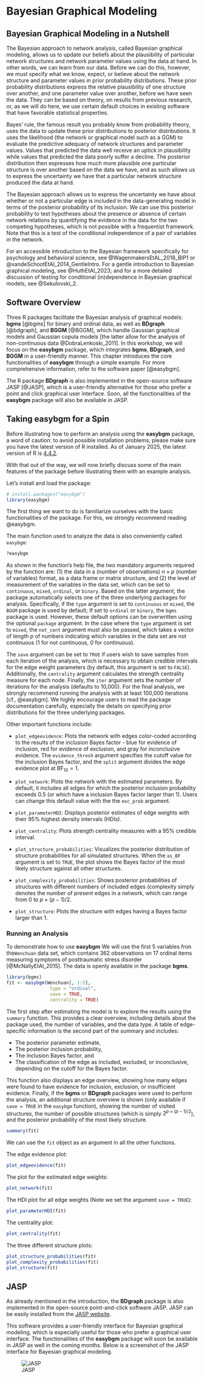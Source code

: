 # Bayesian Graphical Modeling

## Bayesian Graphical Modeling in a Nutshell

The Bayesian approach to network analysis, called Bayesian graphical modeling, allows us to update our beliefs about the plausibility of particular network structures and network parameter values using the data at hand. In other words, we can learn from our data. Before we can do this, however, we must specify what we know, expect, or believe about the network structure and parameter values in prior probability distributions. These prior probability distributions express the relative plausibility of one structure over another, and one parameter value over another, before we have seen the data. They can be based on theory, on results from previous research, or, as we will do here, we use certain default choices in existing software that have favorable statistical properties. 

Bayes' rule, the famous result you probably know from probability theory, uses the data to update these prior distributions to posterior distributions. It uses the likelihood (the network or graphical model such as a GGM) to evaluate the predictive adequacy of network structures and parameter values. Values that predicted the data well receive an uptick in plausibility while values that predicted the data poorly suffer a decline. The posterior distribution then expresses how much more plausible one particular structure is over another based on the data we have, and as such allows us to express the uncertainty we have that a particular network structure produced the data at hand. 

The Bayesian approach allows us to express the uncertainty we have about whether or not a particular edge is included in the data-generating model in terms of the posterior probability of its inclusion.  We can use this posterior probability to test hypotheses about the presence *or* absence of certain network relations by quantifying the evidence in the data for the two competing hypotheses, which is not possible with a frequentist framework. Note that this is a test of the conditional independence of a pair of variables in the network.

For an accessible introduction to the Bayesian framework specifically for psychology and behavioral science, see @WagenmakersEtAL_2018_BIP1 or @vandeSchootEtAl_2014_GentleIntro. For a gentle introduction to Bayesian graphical modeling, see @HuthEtAl_2023; and for a more detailed discussion of testing for conditional (in)dependence in Bayesian graphical models, see @Sekulovski_2.

## Software Overview

Three R packages facilitate the Bayesian analysis of graphical models: **bgms** [@bgms] for binary and ordinal data, as well as **BDgraph** [@bdgraph], and **BGGM** [@BGGM],  which handle Gaussian graphical models and Gaussian copula models [the latter allow for the analysis of non-continuous data @DobraLenkoski_2011]. In this workshop, we will focus on the **easybgm** package, which integrates **bgms**, **BDgraph**, and **BGGM** in a user-friendly manner. This chapter introduces the core functionalities of **easybgm** through a simple example. For more comprehensive information, refer to the software paper [@easybgm].

The R package **BDgraph** is also implemented in the open-source software JASP [@JASP], which is a user-friendly alternative for those who prefer a point and click graphical user interface. Soon, all the functionalities of the **easybgm** package will also be available in JASP. 

## Taking easybgm for a Spin 

Before illustrating how to perform an analysis using the **easybgm** package, a word of caution: to avoid possible installation problems, please make sure you have the latest version of R installed. As of January 2025, the latest version of R is [4.4.2](https://cran.rstudio.com/).

With that out of the way, we will now briefly discuss some of the main features of the package before illustrating them with an example analysis.

Let's install and load the package:
```r
# install.packages("easybgm")
library(easybgm)
```

The first thing we want to do is familiarize ourselves with the basic functionalities of the package. For this, we strongly recommend reading @easybgm.

The main function used to analyze the data is also conveniently called `easybgm`:
```r
?easybgm
```

As shown in the function's help file, the two mandatory arguments required by the function are: (1) the data in a (number of observations) $n \times p$ (number of variables) format, as a data frame or matrix structure, and (2) the level of measurement of the variables in the data set, which can be set to `continuous`, `mixed`, `ordinal`, or `binary`. Based on the latter argument, the package automatically selects one of the three underlying packages for analysis. Specifically, if the `type` argument is set to `continuous` or `mixed`, the `BGGM` package is used by default; If set to `ordinal` or `binary`, the `bgms` package is used. However, these default options can be overwritten using the optional `package` argument. In the case where the `type` argument is set to `mixed`, the `not_cont` argument must also be passed, which takes a vector of length $p$ of numbers indicating which variables in the data set are not continuous (1 for not continuous, 0 for continuous). 

The `save` argument can be set to `TRUE` if users wish to save samples from each iteration of the analysis, which is necessary to obtain credible intervals for the edge weight parameters (by default, this argument is set to `FALSE`). Additionally, the `centrality` argument calculates the strength centrality measure for each node. Finally, the `iter` argument sets the number of iterations for the analysis (defaults to 10,000). For the final analysis, we strongly recommend running the analysis with at least 100,000 iterations [cf., @easybgm]. We highly encourage users to read the package documentation carefully, especially the details on specifying prior distributions for the three underlying packages.

Other important functions include:

- `plot_edgeevidence`: Plots the network with edges color-coded according to the results of the inclusion Bayes factor - blue for evidence of inclusion, red for evidence of exclusion, and gray for inconclusive evidence. The `evidence_thresh` argument specifies the cutoff value for the inclusion Bayes factor, and the `split` argument divides the edge evidence plot at $\text{BF}_{10} = 1$.

- `plot_network`: Plots the network with the estimated parameters. By default, it includes all edges for which the posterior inclusion probability exceeds 0.5 (or which have a inclusion Bayes factor larger than 1). Users can change this default value with the  the `exc_prob` argument. 

- `plot_parameterHDI`: Displays posterior estimates of edge weights with their 95% highest density intervals (HDIs).

- `plot_centrality`: Plots strength centrality measures with a 95% credible interval.

- `plot_structure_probabilities`: Visualizes the posterior distribution of structure probabilities for all simulated structures. When the `as_BF` argument is set to `TRUE`, the plot shows the Bayes factor of the most likely structure against all other structures.

- `plot_complexity_probabilities`: Shows posterior probabilities of structures with different numbers of included edges (complexity simply denotes the number of present edges in a network, which can range from 0 to $p\times(p-1)/2$.

- `plot_structure`: Plots the structure with edges having a Bayes factor larger than 1.

### Running an Analysis

To demonstrate how to use **easybgm** We will use the first 5 variables fron the`Wenchuan` data set, which contains 362 observations on 17 ordinal items measuring symptoms of posttraumatic stress disorder [@McNallyEtAl_2015]. The data is openly available in the package **bgms**. 
```r
library(bgms)
fit <- easybgm(Wenchuan[, 1:5], 
                type = "ordinal", 
                save = TRUE, 
                centrality = TRUE)
```

The first step after estimating the model is to explore the results using the `summary` function. This provides a clear overview, including details about the package used, the number of variables, and the data type. A table of edge-specific information is the second part of the summary and includes:

- The posterior parameter estimate,
- The posterior inclusion probability,
- The inclusion Bayes factor, and
- The classification of the edge as included, excluded, or inconclusive, depending on the cutoff for the Bayes factor.

This function also displays an edge overview, showing how many edges were found to have evidence for inclusion, exclusion, or insufficient evidence. Finally, if the **bgms** or **BDgraph** packages were used to perform the analysis, an additional structure overview is shown (only available if `save = TRUE` in the `easybgm` function), showing the number of  visited structures, the number of possible structures (which is simply $2^{p\times(p-1)/2}$), and the posterior probability of the most likely structure.
```r
summary(fit)
```

We can use the `fit` object as an argument in all the other functions.

The edge evidence plot:
```r
plot_edgeevidence(fit)
```

The plot for the estimated edge weights:
```r
plot_network(fit)
```

The HDI plot for all edge weights (Note we set the argument `save = TRUE`):
```r
plot_parameterHDI(fit)
```


The centrality plot:
```r
plot_centrality(fit)
```

The three different structure plots:
```r
plot_structure_probabilities(fit)
plot_complexity_probabilities(fit)
plot_structure(fit)
```

## JASP 

As already mentioned in the introduction, the **BDgraph** package is also implemented in the open-source point-and-click software JASP. JASP can be easily installed from the [JASP website](https://jasp-stats.org/).

This software provides a user-friendly interface for Bayesian graphical modeling, which is especially useful for those who prefer a graphical user interface. The functionalities of the **easybgm** package will soon be available in JASP as well in the coming months. Below is a screenshot of the JASP interface for Bayesian graphical modeling.


![JASP](JASP.png)







